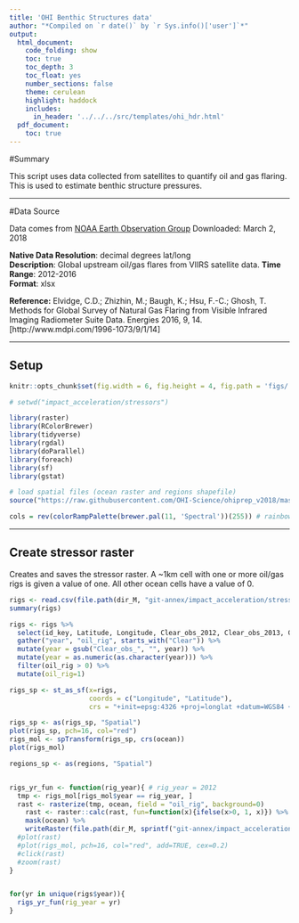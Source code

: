 ```yaml
---
title: 'OHI Benthic Structures data'
author: "*Compiled on `r date()` by `r Sys.info()['user']`*"
output: 
  html_document:
    code_folding: show
    toc: true
    toc_depth: 3
    toc_float: yes
    number_sections: false
    theme: cerulean
    highlight: haddock
    includes: 
      in_header: '../../../src/templates/ohi_hdr.html'
  pdf_document:
    toc: true
---
```



#Summary

This script uses data collected from satellites to quantify oil and gas flaring.  This is used to estimate benthic structure pressures.


***  


#Data Source

Data comes from [NOAA Earth Observation Group](https://www.ngdc.noaa.gov/eog/viirs/download_global_flare.html)
Downloaded: March 2, 2018

**Native Data Resolution**: decimal degrees lat/long   
**Description**: Global upstream oil/gas flares from VIIRS satellite data.
**Time Range**: 2012-2016  
**Format**: xlsx  

**Reference:**
Elvidge, C.D.; Zhizhin, M.; Baugh, K.; Hsu, F.-C.; Ghosh, T.	Methods for Global Survey of Natural Gas Flaring from Visible Infrared Imaging Radiometer Suite Data. Energies 2016, 9, 14. [http://www.mdpi.com/1996-1073/9/1/14]

***  

## Setup
```r

knitr::opts_chunk$set(fig.width = 6, fig.height = 4, fig.path = 'figs/',message = FALSE, warning = FALSE)

# setwd("impact_acceleration/stressors")

library(raster)
library(RColorBrewer)
library(tidyverse)
library(rgdal)
library(doParallel)
library(foreach)
library(sf)
library(gstat)

# load spatial files (ocean raster and regions shapefile)
source("https://raw.githubusercontent.com/OHI-Science/ohiprep_v2018/master/src/R/spatial_common.R")

cols = rev(colorRampPalette(brewer.pal(11, 'Spectral'))(255)) # rainbow color scheme

```

***
## Create stressor raster
Creates and saves the stressor raster.  A ~1km cell with one or more oil/gas rigs is given a value of one.  All other ocean cells have a value of 0.
```r

rigs <- read.csv(file.path(dir_M, "git-annex/impact_acceleration/stressors/benthic_structures/raw/VIIRS_Global_flaring_d.7_slope_0.0298_2012-2016_web_upstream.csv"))
summary(rigs)

rigs <- rigs %>%
  select(id_key, Latitude, Longitude, Clear_obs_2012, Clear_obs_2013, Clear_obs_2014, Clear_obs_2015, Clear_obs_2016) %>%
  gather("year", "oil_rig", starts_with("Clear")) %>%
  mutate(year = gsub("Clear_obs_", "", year)) %>%
  mutate(year = as.numeric(as.character(year))) %>%
  filter(oil_rig > 0) %>%
  mutate(oil_rig=1)

rigs_sp <- st_as_sf(x=rigs,
                    coords = c("Longitude", "Latitude"),
                    crs = "+init=epsg:4326 +proj=longlat +datum=WGS84 +no_defs +ellps=WGS84 +towgs84=0,0,0")

rigs_sp <- as(rigs_sp, "Spatial")
plot(rigs_sp, pch=16, col="red")
rigs_mol <- spTransform(rigs_sp, crs(ocean))
plot(rigs_mol)

regions_sp <- as(regions, "Spatial")


rigs_yr_fun <- function(rig_year){ # rig_year = 2012 
  tmp <- rigs_mol[rigs_mol$year == rig_year, ]
  rast <- rasterize(tmp, ocean, field = "oil_rig", background=0)
    rast <- raster::calc(rast, fun=function(x){ifelse(x>0, 1, x)}) %>%
    mask(ocean) %>%
    writeRaster(file.path(dir_M, sprintf("git-annex/impact_acceleration/stressors/benthic_structures/final/benthic_str_%s_rescaled_mol.tif", rig_year)), overwrite = TRUE)
  #plot(rast)
  #plot(rigs_mol, pch=16, col="red", add=TRUE, cex=0.2)
  #click(rast)
  #zoom(rast)
}


for(yr in unique(rigs$year)){
  rigs_yr_fun(rig_year = yr)
}

```


